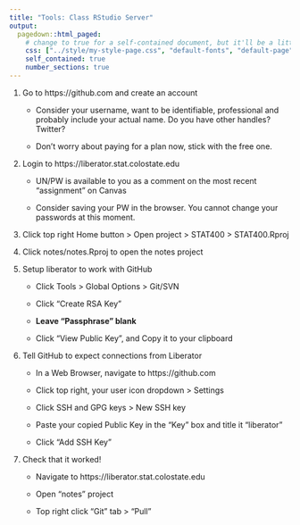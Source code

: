 ```yaml
---
title: "Tools: Class RStudio Server"
output:
  pagedown::html_paged:
    # change to true for a self-contained document, but it'll be a litte slower for Pandoc to render
    css: ["../style/my-style-page.css", "default-fonts", "default-page", "default"]
    self_contained: true
    number_sections: true
---
```


1. Go to https://github.com and create an account
    
    - Consider your username, want to be identifiable, professional and probably include your actual name. Do you have other handles? Twitter?
    
    - Don't worry about paying for a plan now, stick with the free one.

1. Login to https://liberator.stat.colostate.edu

    - UN/PW is available to you as a comment on the most recent "assignment" on Canvas
    
    - Consider saving your PW in the browser. You cannot change your passwords at this moment.
    
1. Click top right Home button > Open project > STAT400 > STAT400.Rproj

1. Click notes/notes.Rproj to open the notes project

1. Setup liberator to work with GitHub

    - Click Tools > Global Options > Git/SVN
    
    - Click "Create RSA Key" 
    
    - **Leave "Passphrase" blank**
    
    - Click "View Public Key", and Copy it to your clipboard
    
1. Tell GitHub to expect connections from Liberator

    - In a Web Browser, navigate to https://github.com
    
    - Click top right, your user icon dropdown > Settings
    
    - Click SSH and GPG keys > New SSH key
    
    - Paste your copied Public Key in the "Key" box and title it "liberator"
    
    - Click "Add SSH Key"
    
1. Check that it worked!

    - Navigate to https://liberator.stat.colostate.edu
    
    - Open "notes" project
    
    - Top right click "Git" tab > "Pull"

